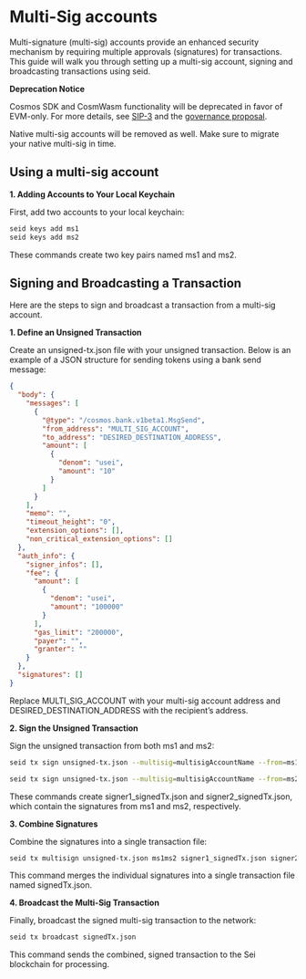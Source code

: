 
# Multi-Sig accounts

Multi-signature (multi-sig) accounts provide an enhanced security mechanism by
requiring multiple approvals (signatures) for transactions. This guide will walk
you through setting up a multi-sig account, signing and broadcasting
transactions using seid.

<Callout type="error" emoji="⚠️">

**Deprecation Notice**

Cosmos SDK and CosmWasm functionality will be deprecated in favor of EVM-only. For more details, see [SIP-3](https://github.com/sei-protocol/sips/blob/main/sips/sip-3.md) and the [governance proposal](https://seitrace.com/proposal/99?chain=pacific-1).

Native multi-sig accounts will be removed as well. Make sure to migrate your native multi-sig in time.

</Callout>

## Using a multi-sig account

**1. Adding Accounts to Your Local Keychain**

First, add two accounts to your local keychain:

```bash copy
seid keys add ms1
seid keys add ms2
```

These commands create two key pairs named ms1 and ms2.

## Signing and Broadcasting a Transaction

Here are the steps to sign and broadcast a transaction from a multi-sig account.

**1. Define an Unsigned Transaction**

Create an unsigned-tx.json file with your unsigned transaction. Below is an
example of a JSON structure for sending tokens using a bank send message:

```json copy
{
  "body": {
    "messages": [
      {
        "@type": "/cosmos.bank.v1beta1.MsgSend",
        "from_address": "MULTI_SIG_ACCOUNT",
        "to_address": "DESIRED_DESTINATION_ADDRESS",
        "amount": [
          {
            "denom": "usei",
            "amount": "10"
          }
        ]
      }
    ],
    "memo": "",
    "timeout_height": "0",
    "extension_options": [],
    "non_critical_extension_options": []
  },
  "auth_info": {
    "signer_infos": [],
    "fee": {
      "amount": [
        {
          "denom": "usei",
          "amount": "100000"
        }
      ],
      "gas_limit": "200000",
      "payer": "",
      "granter": ""
    }
  },
  "signatures": []
}
```

Replace MULTI_SIG_ACCOUNT with your multi-sig account address and
DESIRED_DESTINATION_ADDRESS with the recipient’s address.

**2. Sign the Unsigned Transaction**

Sign the unsigned transaction from both ms1 and ms2:

```bash copy
seid tx sign unsigned-tx.json --multisig=multisigAccountName --from=ms1 --output-document=signer1_signedTx.json --node YOUR_RPC_URL

seid tx sign unsigned-tx.json --multisig=multisigAccountName --from=ms2 --output-document=signer2_signedTx.json --node YOUR_RPC_URL
```

These commands create signer1_signedTx.json and signer2_signedTx.json, which
contain the signatures from ms1 and ms2, respectively.

**3. Combine Signatures**

Combine the signatures into a single transaction file:

```bash copy
seid tx multisign unsigned-tx.json ms1ms2 signer1_signedTx.json signer2_signedTx.json > signedTx.json
```

This command merges the individual signatures into a single transaction file
named signedTx.json.

**4. Broadcast the Multi-Sig Transaction**

Finally, broadcast the signed multi-sig transaction to the network:

```bash copy
seid tx broadcast signedTx.json
```

This command sends the combined, signed transaction to the Sei blockchain for
processing.
